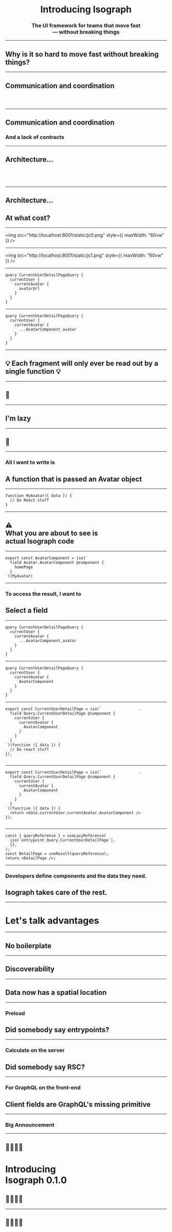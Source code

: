 

<Layout align="center">

# Introducing <span id="blue">Isograph</span>

### The UI framework for teams that move fast <br />&mdash; without breaking things

</Layout>

---

<Layout>

## Why is it so hard to move fast without breaking things?

</Layout>

---

<Layout>

## Communication and coordination

### &nbsp;

</Layout>

---

<Layout>

## Communication and coordination

### And a lack of contracts

</Layout>

---

<Layout>

## Architecture...

## &nbsp;

</Layout>

---

<Layout>

## Architecture...

## At what cost?

</Layout>

---

<Layout>

<img src="http://localhost:8001/static/jc0.png" style={{ maxWidth: "60vw" }} />

</Layout>

---

<Layout>

<img src="http://localhost:8001/static/jc1.png" style={{ maxWidth: "60vw" }} />

</Layout>

---

<Layout>

```
query CurrentUserDetailPageQuery {
  currentUser {
    currentAvatar {
      avatarUrl
    }
  }
}
```

</Layout>

---

<Layout>

```
query CurrentUserDetailPageQuery {
  currentUser {
    currentAvatar {
      ...AvatarComponent_avatar
    }
  }
}
```

</Layout>

---

<Layout>

## 💡 Each fragment will only ever be read out by a single function 💡

</Layout>

---

<Layout>

## 🤔

</Layout>

---

<Layout>

## I'm lazy

</Layout>

---

<Layout>

## 🤔

</Layout>

---

<Layout>

### All I want to write is

## A function that is passed an Avatar&nbsp;object

</Layout>

---

<Layout>

```
function MyAvatar({ data }) {
  // Do React stuff
}
```

</Layout>

---

<Layout>

## ⚠️<br />What you are about to see is<br/><span id="blue">actual Isograph code</span><br/>

</Layout>

---

<Layout>

```
export const AvatarComponent = iso(`
  field Avatar.AvatarComponent @component {
    homePage
  }
`)(MyAvatar)
```

</Layout>

---

<Layout>

### To access the result, I want to

## Select a field

</Layout>

---

<Layout>

```
query CurrentUserDetailPageQuery {
  currentUser {
    currentAvatar {
      ...AvatarComponent_avatar
    }
  }
}
```

</Layout>

---

<Layout>

```
query CurrentUserDetailPageQuery {
  currentUser {
    currentAvatar {
      AvatarComponent
    }
  }
}
```

</Layout>

---

<Layout>

<div style={{position: 'relative'}}>

```
export const CurrentUserDetailPage = iso(`                .
  field Query.CurrentUserDetailPage @component {
    currentUser {
      currentAvatar {
        AvatarComponent
      }
    }
  }
`)(function ({ data }) {
  // Do react stuff
});
```

<div style={{ position: 'absolute', top: 0, right: 0 }}>

```

```

</div>
</div>

</Layout>

---

<Layout>
<div style={{position: 'relative'}}>

```
export const CurrentUserDetailPage = iso(`                .
  field Query.CurrentUserDetailPage @component {
    currentUser {
      currentAvatar {
        AvatarComponent
      }
    }
  }
`)(function ({ data }) {
  return <data.currentUser.currentAvatar.AvatarComponent />
});
```

<div style={{ position: 'absolute', top: 0, right: 0 }}>

```

```

</div>
</div>
</Layout>

---

<Layout>

```
const { queryReference } = useLazyReference(
  iso(`entrypoint Query.CurrentUserDetailPage`),
  {},
);
const DetailPage = useResult(queryReference);
return <DetailPage />;
```

</Layout>

---

<Layout>

### Developers define components and the data they need.

## <span id="blue">Isograph</span> takes care of the rest.

</Layout>

---

<Layout>

# Let's talk <span id="blue">advantages</span>

</Layout>

---

<Layout>

## No boilerplate

</Layout>

---

<Layout>

## Discoverability

</Layout>

---

<Layout>

## Data now has a spatial location

</Layout>

---

<Layout>

### Preload

## Did somebody say entrypoints?

</Layout>

---

<Layout>

### Calculate on the server

## Did somebody say RSC?

</Layout>

---

<Layout>

### For GraphQL on the front-end

## Client fields are GraphQL's missing primitive

</Layout>

---

<Layout>

### Big Announcement

</Layout>

---

<Layout>

## 🎉🎉🎉🎉

# Introducing <br/><span id="blue">Isograph 0.1.0</span>

## 🎉🎉🎉🎉

</Layout>

---

<Layout>

## 🎉🎉🎉🎉

# &nbsp;<br/>&nbsp;

## 🎉🎉🎉🎉

</Layout>

---

<Layout>

## 🎉🎉🎉🎉

# Introducing <br/><span id="blue">Isograph 0.1.0</span>

## 🎉🎉🎉🎉

</Layout>

---

<Layout>

## 🎉🎉🎉🎉

# &nbsp;<br />&nbsp;

## 🎉🎉🎉🎉

</Layout>

---

<Layout>

## 🎉🎉🎉🎉

# Introducing <br/><span id="blue">Isograph 0.1.0</span>

## 🎉🎉🎉🎉

</Layout>

---

<Layout>

### Moar

</Layout>

---

<Layout>

## Mutations require global knowledge

</Layout>

---

<Layout>

## Requiring users to have global knowledge doesn't scale

</Layout>

---

<Layout>

## Compiler has global knowledge

</Layout>

---

<Layout>

```
export const SetBestFriendInput = iso(`
  field User.SetBestFriend @component {
    setBestFriend
    potentialBestFriends {
      id
      name
    }
  }
`)(function ({ data }) {
  return <button
    onClick={() => setBestFriend(
      data.potentialBestFriends[0].id
    )}
  />
});
```

</Layout>
